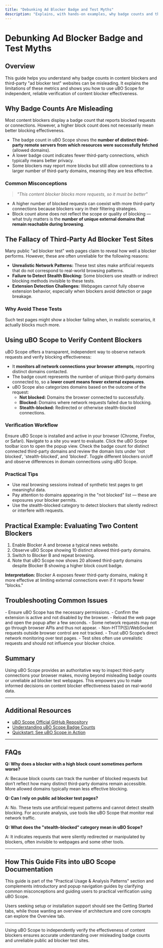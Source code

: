 ```yaml
---
title: "Debunking Ad Blocker Badge and Test Myths"
description: "Explains, with hands-on examples, why badge counts and third-party ad blocker test sites may be misleading. Shows how to use uBO Scope to independently verify the effectiveness of content blockers and the accuracy of public tests."
---
```


# Debunking Ad Blocker Badge and Test Myths

## Overview
This guide helps you understand why badge counts in content blockers and third-party "ad blocker test" websites can be misleading. It explains the limitations of these metrics and shows you how to use uBO Scope for independent, reliable verification of content blocker effectiveness.

## Why Badge Counts Are Misleading

Most content blockers display a badge count that reports blocked requests or connections. However, a higher block count does not necessarily mean better blocking effectiveness.

- The badge count in uBO Scope shows the **number of distinct third-party remote servers from which resources were successfully fetched** (allowed domains). 
- A lower badge count indicates fewer third-party connections, which typically means better privacy.
- Some blockers may report more blocks but still allow connections to a larger number of third-party domains, meaning they are less effective.

### Common Misconceptions

> _"This content blocker blocks more requests, so it must be better"_

- A higher number of blocked requests can coexist with more third-party connections because blockers vary in their filtering strategies.
- Block count alone does not reflect the scope or quality of blocking — what truly matters is the **number of unique external domains that remain reachable during browsing**.

## The Fallacy of Third-Party Ad Blocker Test Sites

Many public "ad blocker test" web pages claim to reveal how well a blocker performs. However, these are often unreliable for the following reasons:

- **Unrealistic Network Patterns:** These test sites make artificial requests that do not correspond to real-world browsing patterns.
- **Failure to Detect Stealth Blocking:** Some blockers use stealth or indirect blocking methods invisible to these tests.
- **Extension Detection Challenges:** Webpages cannot fully observe extension behavior, especially when blockers avoid detection or page breakage.

### Why Avoid These Tests

Such test pages might show a blocker failing when, in realistic scenarios, it actually blocks much more.

## Using uBO Scope to Verify Content Blockers

uBO Scope offers a transparent, independent way to observe network requests and verify blocking effectiveness:

- It **monitors all network connections your browser attempts**, reporting distinct domains contacted.
- The badge count represents the number of unique third-party domains connected to, so a **lower count means fewer external exposures**.
- uBO Scope also categorizes domains based on the outcome of the request:
  - **Not blocked:** Domains the browser connected to successfully.
  - **Blocked:** Domains where network requests failed due to blocking.
  - **Stealth-blocked:** Redirected or otherwise stealth-blocked connections.

### Verification Workflow

<Steps>
<Step title="Install and Activate uBO Scope">
Ensure uBO Scope is installed and active in your browser (Chrome, Firefox, or Safari).
</Step>
<Step title="Open a Website">
Navigate to a site you want to evaluate.
</Step>
<Step title="Open uBO Scope Popup">
Click the uBO Scope toolbar icon to open the popup view.
</Step>
<Step title="Review Badge Count and Domain Listings">
Check the badge count for distinct connected third-party domains and review the domain lists under 'not blocked', 'stealth-blocked', and 'blocked'.
</Step>
<Step title="Compare Across Content Blockers">
Toggle different blockers on/off and observe differences in domain connections using uBO Scope.
</Step>
</Steps>

### Practical Tips
- Use real browsing sessions instead of synthetic test pages to get meaningful data.
- Pay attention to domains appearing in the "not blocked" list — these are exposures your blocker permits.
- Use the stealth-blocked category to detect blockers that silently redirect or interfere with requests.

## Practical Example: Evaluating Two Content Blockers

1. Enable Blocker A and browse a typical news website.
2. Observe uBO Scope showing 10 distinct allowed third-party domains.
3. Switch to Blocker B and repeat browsing.
4. Note that uBO Scope now shows 20 allowed third-party domains despite Blocker B showing a higher block count badge.

**Interpretation:** Blocker A exposes fewer third-party domains, making it more effective at limiting external connections even if it reports fewer "blocks."

## Troubleshooting Common Issues

<AccordionGroup title="Troubleshooting uBO Scope Verification">
<Accordion title="Badge Count Not Changing as Expected">
- Ensure uBO Scope has the necessary permissions.
- Confirm the extension is active and not disabled by the browser.
- Reload the web page and open the popup after a few seconds.
</Accordion>
<Accordion title="Network Requests Are Not Displayed">
- Some network requests may not go through browser APIs and thus not appear.
- Non-HTTP(S)/WebSocket requests outside browser control are not tracked.
</Accordion>
<Accordion title="Ad Blocker Test Sites Show Different Results than uBO Scope">
- Trust uBO Scope’s direct network monitoring over test pages.
- Test sites often use unrealistic requests and should not influence your blocker choice.
</Accordion>
</AccordionGroup>

## Summary
Using uBO Scope provides an authoritative way to inspect third-party connections your browser makes, moving beyond misleading badge counts or unreliable ad blocker test webpages. This empowers you to make informed decisions on content blocker effectiveness based on real-world data.

---

## Additional Resources
- [uBO Scope Official GitHub Repository](https://github.com/gorhill/uBO-Scope)
- [Understanding uBO Scope Badge Counts](https://github.com/gorhill/uBO-Scope/blob/main/docs/guides/getting-started/understanding-badge.md)
- [Quickstart: See uBO Scope in Action](https://github.com/gorhill/uBO-Scope/blob/main/docs/getting-started/usage-validation-troubleshooting/quickstart-usage.md)


---

## FAQs

**Q: Why does a blocker with a high block count sometimes perform worse?**

A: Because block counts can track the number of blocked requests but don’t reflect how many distinct third-party domains remain accessible. More allowed domains typically mean less effective blocking.

**Q: Can I rely on public ad blocker test pages?**

A: No. These tests use artificial request patterns and cannot detect stealth blocking. For accurate analysis, use tools like uBO Scope that monitor real network traffic.

**Q: What does the "stealth-blocked" category mean in uBO Scope?**

A: It indicates requests that were silently redirected or manipulated by blockers, often invisible to webpages and some other tools.


---

## How This Guide Fits into uBO Scope Documentation
This guide is part of the "Practical Usage & Analysis Patterns" section and complements introductory and popup navigation guides by clarifying common misconceptions and guiding users to practical verification using uBO Scope.

Users seeking setup or installation support should see the Getting Started tabs, while those wanting an overview of architecture and core concepts can explore the Overview tab.

---

<Check>
Using uBO Scope to independently verify the effectiveness of content blockers ensures accurate understanding over misleading badge counts and unreliable public ad blocker test sites.
</Check>
